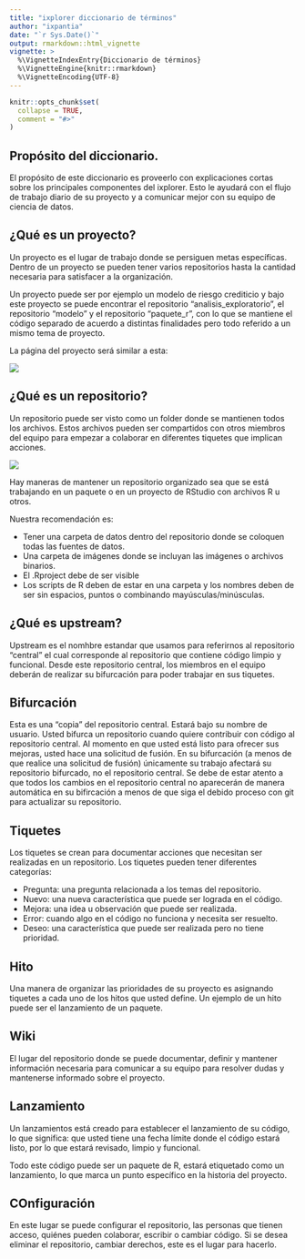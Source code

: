 ```yaml
---
title: "ixplorer diccionario de términos"
author: "ixpantia"
date: "`r Sys.Date()`"
output: rmarkdown::html_vignette
vignette: >
  %\VignetteIndexEntry{Diccionario de términos}
  %\VignetteEngine{knitr::rmarkdown}
  %\VignetteEncoding{UTF-8}
---
```


```r
knitr::opts_chunk$set(
  collapse = TRUE,
  comment = "#>"
)
```

## Propósito del diccionario. 

El propósito de este diccionario es proveerlo con explicaciones cortas sobre
los principales componentes del ixplorer. Esto le ayudará con  el flujo de
trabajo diario de su proyecto y a comunicar mejor con su equipo de ciencia de
datos.

## ¿Qué es un proyecto?

Un proyecto es el lugar de trabajo donde se persiguen metas específicas. Dentro
de un proyecto se pueden tener varios repositorios hasta la cantidad necesaria
para satisfacer a la organización.

Un proyecto puede ser por ejemplo un modelo de riesgo crediticio y bajo este
proyecto se puede encontrar el repositorio "analisis_exploratorio", el repositorio
"modelo" y el repositorio "paquete_r", con lo que se mantiene el código separado
de acuerdo a distintas finalidades pero todo referido a un mismo tema de proyecto.

La página del proyecto será similar a esta:

![](img/project.png)

## ¿Qué es un repositorio? 

Un repositorio puede ser visto como un folder donde se mantienen todos los archivos.
Estos archivos pueden ser compartidos con otros miembros del equipo para empezar
a colaborar en diferentes tiquetes que implican acciones.

![](img/repo.png)

Hay maneras de mantener un repositorio organizado sea que se está trabajando en
un paquete o en un proyecto de RStudio con archivos R u otros.

Nuestra recomendación es:

- Tener una carpeta de datos dentro del repositorio donde se coloquen todas las
fuentes de datos.
- Una carpeta de imágenes donde se incluyan las imágenes o archivos binarios.
- El .Rproject debe de ser visible
- Los scripts de R deben de estar en una carpeta y los nombres deben de ser sin
espacios, puntos o combinando mayúsculas/minúsculas.

## ¿Qué es upstream?

Upstream es el nomhbre estandar que usamos para referirnos al repositorio
"central" el cual corresponde al repositorio que contiene código limpio y 
funcional. Desde este repositorio central, los miembros en el equipo deberán
de realizar su bifurcación para poder trabajar en sus tiquetes.

## Bifurcación

Esta es una "copia" del repositorio central. Estará bajo su nombre de usuario.
Usted bifurca un repositorio cuando quiere contribuir con código al repositorio
central. Al momento en que usted está listo para ofrecer sus mejoras, usted hace
una solicitud de fusión. En su bifurcación (a menos de que realice una solicitud
de fusión) únicamente su trabajo afectará su repositorio bifurcado, no el
repositorio central. Se debe de estar atento a que todos los cambios en el 
repositorio central no aparecerán de manera automática en su bifircación a menos
de que siga el debido proceso con git para actualizar su repositorio.

## Tiquetes 

Los tiquetes se crean para documentar acciones que necesitan ser realizadas
en un repositorio. Los tiquetes pueden tener diferentes categorías:

 - Pregunta: una pregunta relacionada a los temas del repositorio.
 - Nuevo: una nueva característica que puede ser lograda en el código.
 - Mejora: una idea u observación que puede ser realizada.
 - Error: cuando algo en el código no funciona y necesita ser resuelto. 
 - Deseo: una característica que puede ser realizada pero no tiene prioridad.
 
## Hito

Una manera de organizar las prioridades de su proyecto es asignando tiquetes
a cada uno de los hitos que usted define. Un ejemplo de un hito puede ser el
lanzamiento de un paquete.

## Wiki

El lugar del repositorio donde se puede documentar, definir y mantener información
necesaria para comunicar a su equipo para resolver dudas y mantenerse informado
sobre el proyecto.

## Lanzamiento

Un lanzamientos está creado para establecer el lanzamiento de su código, lo que
significa: que usted tiene una fecha límite donde el código estará listo, por lo
que estará revisado, limpio y funcional.

Todo este código puede ser un paquete de R, estará etiquetado como un lanzamiento,
lo que marca un punto específico en la historia del proyecto.

## COnfiguración

En este lugar se puede configurar el repositorio, las personas que tienen acceso,
quiénes pueden colaborar, escribir o cambiar código. Si se desea eliminar el
repositorio, cambiar derechos, este es el lugar para hacerlo.
